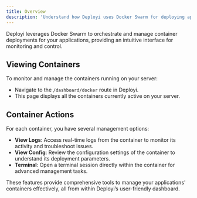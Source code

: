 ```yaml
---
title: Overview
description: 'Understand how Deployi uses Docker Swarm for deploying applications and managing containers directly from the dashboard.'
---
```


Deployi leverages Docker Swarm to orchestrate and manage container deployments for your applications, providing an intuitive interface for monitoring and control.

## Viewing Containers

To monitor and manage the containers running on your server:

- Navigate to the `/dashboard/docker` route in Deployi.
- This page displays all the containers currently active on your server.

## Container Actions

For each container, you have several management options:

- **View Logs**: Access real-time logs from the container to monitor its activity and troubleshoot issues.
- **View Config**: Review the configuration settings of the container to understand its deployment parameters.
- **Terminal**: Open a terminal session directly within the container for advanced management tasks.

These features provide comprehensive tools to manage your applications' containers effectively, all from within Deployi’s user-friendly dashboard.